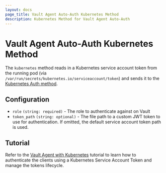 ```yaml
---
layout: docs
page_title: Vault Agent Auto-Auth Kubernetes Method
description: Kubernetes Method for Vault Agent Auto-Auth
---
```


# Vault Agent Auto-Auth Kubernetes Method

The `kubernetes` method reads in a Kubernetes service account token from the
running pod (via `/var/run/secrets/kubernetes.io/serviceaccount/token`) and
sends it to the [Kubernetes Auth
method](/vault/docs/auth/kubernetes/).

## Configuration

- `role` `(string: required)` - The role to authenticate against on Vault
- `token_path` `(string: optional)` - The file path to a custom JWT token to use
  for authentication. If omitted, the default service account token path is used.

## Tutorial

Refer to the [Vault Agent with
Kubernetes](/vault/tutorials/kubernetes/agent-kubernetes)
tutorial to learn how to authenticate the clients using a Kubernetes Service Account Token and manage the tokens lifecycle.
